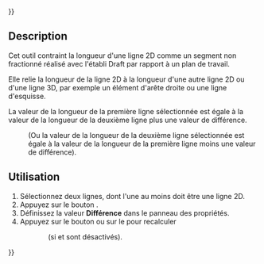 {{UnfinishedDocu{{#translation:}}}}
<languages/>

{{Docnav/fr
|[[Assembly3_ConstraintLengthRatio/fr|Contrainte longueur par ratio]]
|[[Assembly3_ConstraintLengthEqualPointLineDistance/fr|Contrainte longueur égale distance point ligne]]
|[[Assembly3_Workbench/fr|Assembly3]]
|IconL=Assembly_ConstraintLengthRatio.svg
|IconR=Assembly_ConstraintLengthEqualPointLineDistance.svg
|IconC=Assembly3_workbench_icon.svg
}}

{{GuiCommand/fr
|Name=Assembly3 ConstraintLengthDifference
|Name/fr=Assembly3 Contrainte longueur différence
|Icon=Assembly_ConstraintLengthDifference.svg
|Workbenches=[[Assembly3_Workbench/fr|Assembly3]]
}}

== Description ==

Cet outil contraint la longueur d'une ligne 2D comme un segment non fractionné réalisé avec l'établi Draft par rapport à un plan de travail.

Elle relie la longueur de la ligne 2D à la longueur d'une autre ligne 2D ou d'une ligne 3D, par exemple un élément d'arête droite ou une ligne d'esquisse.

La valeur de la longueur de la première ligne sélectionnée est égale à la valeur de la longueur de la deuxième ligne plus une valeur de différence. 
:(Ou la valeur de la longueur de la deuxième ligne sélectionnée est égale à la valeur de la longueur de la première ligne moins une valeur de différence).

<span id="Usage"></span>
== Utilisation == 

# Sélectionnez deux lignes, dont l'une au moins doit être une ligne 2D.
# Appuyez sur le bouton {{Button|[[Image:Assembly_ConstraintLengthDifference.svg|16px]] [[Assembly3_ConstraintLengthDifference/fr|Length difference]]}}.
# Définissez la valeur '''Différence''' dans le panneau des propriétés.
# Appuyez sur le bouton {{Button|[[Image:Assembly3_workbench_icon.svg|16px]] [[Assembly3_ResolveConstraints/fr|Solve constraints]]}} ou sur le {{Button|[[Image:Assembly_QuickSolve.svg|16px]] [[Assembly3_QuickSolve/fr|Quick solve]]}} pour recalculer
:: (si {{Button|[[Image:Assembly_AutoRecompute.svg|16px]] [[Assembly3_AutoRecompute/fr|Auto recompute]]}} et {{Button|[[Image:Assembly_SmartRecompute.svg|16px]] [[Assembly3_SmartRecompute/fr|Smart recompute]]}} sont désactivés).

   
{{Docnav/fr
|[[Assembly3_ConstraintLengthRatio/fr|Contrainte longueur par ratio]]
|[[Assembly3_ConstraintLengthEqualPointLineDistance/fr|Contrainte longueur égale distance point ligne]]
|[[Assembly3_Workbench/fr|Assembly3]]
|IconL=Assembly_ConstraintLengthRatio.svg
|IconR=Assembly_ConstraintLengthEqualPointLineDistance.svg
|IconC=Assembly3_workbench_icon.svg
}}

{{Userdocnavi{{#translation:}}}}